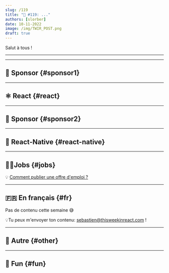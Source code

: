 ```yaml
---
slug: /119
title: "📨 #119: ..."
authors: [slorber]
date: 10-11-2022
image: /img/TWIR_POST.png
draft: true
---
```


Salut à tous !

<Todo />

<!-- truncate -->

---


<Support />

---

## 💸 Sponsor {#sponsor1}

<Todo />

---

## ⚛️ React {#react}

<Todo />

<SubscribeFormEmbed />

---

## 💸 Sponsor {#sponsor2}

<Todo />

---

## 📱 React-Native {#react-native}

<Todo />

---

## 🧑‍💻Jobs {#jobs}

<Todo />

💡 [Comment publier une offre d'emploi ?](https://thisweekinreact.com/fr/sponsor)

---

## 🇫🇷 En français {#fr}

Pas de contenu cette semaine 😅

💡Tu peux m'envoyer ton contenu: [sebastien@thisweekinreact.com](mailto:sebastien@thisweekinreact.com?subject=Contenu%20en%20fran%C3%A7ais) !

<Todo />

---

## 🔀 Autre {#other}

<Todo />

---

## 🤭 Fun {#fun}

<Todo />
